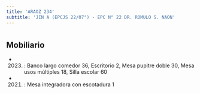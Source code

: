 ```yaml
---
title: 'ARAOZ 234'
subtitle: 'JIN A (EPCJS 22/07°) - EPC N° 22 DR. ROMULO S. NAON'
---
```


#


## Mobiliario

*  (2023) : Banco largo comedor 36, Escritorio 2, Mesa pupitre doble 30, Mesa usos múltiples 18, Silla escolar 60 

*  (2021) : Mesa integradora con escotadura 1 



